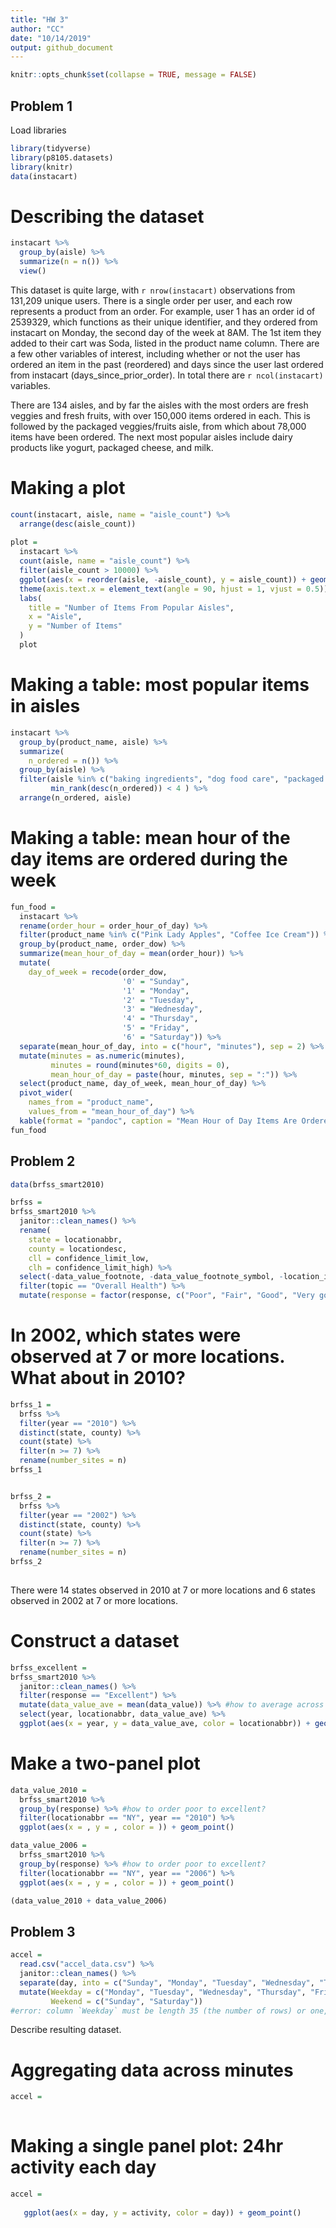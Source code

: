 ```yaml
---
title: "HW 3"
author: "CC"
date: "10/14/2019"
output: github_document
---
```


```r
knitr::opts_chunk$set(collapse = TRUE, message = FALSE)
```

## Problem 1

Load libraries
```r
library(tidyverse)
library(p8105.datasets)
library(knitr)
data(instacart)
```

# Describing the dataset

```r
instacart %>%
  group_by(aisle) %>%
  summarize(n = n()) %>%
  view()
```

This dataset is quite large, with `r nrow(instacart)` observations from 131,209 unique users. There is a single order per user, and each row represents a product from an order. For example, user 1 has an order id of 2539329, which functions as their unique identifier, and they ordered from instacart on Monday, the second day of the week at 8AM. The 1st item they added to their cart was Soda, listed in the product name column. There are a few other variables of interest, including whether or not the user has ordered an item in the past (reordered) and days since the user last ordered from instacart (days_since_prior_order). In total there are `r ncol(instacart)` variables.

There are 134 aisles, and by far the aisles with the most orders are fresh veggies and fresh fruits, with over 150,000 items ordered in each. This is followed by the packaged veggies/fruits aisle, from which about 78,000 items have been ordered. The next most popular aisles include dairy products like yogurt, packaged cheese, and milk.

# Making a plot

```r
count(instacart, aisle, name = "aisle_count") %>%
  arrange(desc(aisle_count))
  
plot = 
  instacart %>%
  count(aisle, name = "aisle_count") %>%
  filter(aisle_count > 10000) %>%
  ggplot(aes(x = reorder(aisle, -aisle_count), y = aisle_count)) + geom_bar(stat = "identity") +
  theme(axis.text.x = element_text(angle = 90, hjust = 1, vjust = 0.5)) +
  labs(
    title = "Number of Items From Popular Aisles",
    x = "Aisle",
    y = "Number of Items"
  )
  plot
```

# Making a table: most popular items in aisles

```r
instacart %>%
  group_by(product_name, aisle) %>%
  summarize(
    n_ordered = n()) %>%
  group_by(aisle) %>%
  filter(aisle %in% c("baking ingredients", "dog food care", "packaged vegetables fruits"),
         min_rank(desc(n_ordered)) < 4 ) %>%
  arrange(n_ordered, aisle)
```

# Making a table: mean hour of the day items are ordered during the week

```r
fun_food = 
  instacart %>%
  rename(order_hour = order_hour_of_day) %>%
  filter(product_name %in% c("Pink Lady Apples", "Coffee Ice Cream")) %>%
  group_by(product_name, order_dow) %>%
  summarize(mean_hour_of_day = mean(order_hour)) %>%
  mutate(
    day_of_week = recode(order_dow,
                         '0' = "Sunday",
                         '1' = "Monday",
                         '2' = "Tuesday",
                         '3' = "Wednesday",
                         '4' = "Thursday",
                         '5' = "Friday",
                         '6' = "Saturday")) %>%
  separate(mean_hour_of_day, into = c("hour", "minutes"), sep = 2) %>%
  mutate(minutes = as.numeric(minutes),
         minutes = round(minutes*60, digits = 0),
         mean_hour_of_day = paste(hour, minutes, sep = ":")) %>%
  select(product_name, day_of_week, mean_hour_of_day) %>%
  pivot_wider(
    names_from = "product_name",
    values_from = "mean_hour_of_day") %>%
  kable(format = "pandoc", caption = "Mean Hour of Day Items Are Ordered")
fun_food
```

## Problem 2

```r
data(brfss_smart2010)

brfss = 
brfss_smart2010 %>%
  janitor::clean_names() %>%
  rename(
    state = locationabbr,
    county = locationdesc,
    cll = confidence_limit_low,
    clh = confidence_limit_high) %>%
  select(-data_value_footnote, -data_value_footnote_symbol, -location_id) %>%
  filter(topic == "Overall Health") %>%
  mutate(response = factor(response, c("Poor", "Fair", "Good", "Very good", "Excellent")))
```

# In 2002, which states were observed at 7 or more locations. What about in 2010?

```r
brfss_1 = 
  brfss %>%
  filter(year == "2010") %>%
  distinct(state, county) %>%
  count(state) %>%
  filter(n >= 7) %>%
  rename(number_sites = n)
brfss_1


brfss_2 =
  brfss %>%
  filter(year == "2002") %>%
  distinct(state, county) %>%
  count(state) %>%
  filter(n >= 7) %>%
  rename(number_sites = n)
brfss_2
  
```

There were 14 states observed in 2010 at 7 or more locations and 6 states observed in 2002 at 7 or more locations.

# Construct a dataset

```r
brfss_excellent =  
brfss_smart2010 %>%
  janitor::clean_names() %>%
  filter(response == "Excellent") %>%
  mutate(data_value_ave = mean(data_value)) %>% #how to average across a state??
  select(year, locationabbr, data_value_ave) %>%
  ggplot(aes(x = year, y = data_value_ave, color = locationabbr)) + geom_point() + geom_line(locationabbr)
```

# Make a two-panel plot

```r
data_value_2010 = 
  brfss_smart2010 %>%
  group_by(response) %>% #how to order poor to excellent?
  filter(locationabbr == "NY", year == "2010") %>%
  ggplot(aes(x = , y = , color = )) + geom_point()

data_value_2006 =
  brfss_smart2010 %>%
  group_by(response) %>% #how to order poor to excellent?
  filter(locationabbr == "NY", year == "2006") %>%
  ggplot(aes(x = , y = , color = )) + geom_point()

(data_value_2010 + data_value_2006)
```

## Problem 3

```r
accel = 
  read.csv("accel_data.csv") %>%
  janitor::clean_names() %>%
  separate(day, into = c("Sunday", "Monday", "Tuesday", "Wednesday", "Thursday", "Friday", "Saturday"), convert = TRUE) %>%
  mutate(Weekday = c("Monday", "Tuesday", "Wednesday", "Thursday", "Friday"),
         Weekend = c("Sunday", "Saturday"))
#error: column `Weekday` must be length 35 (the number of rows) or one, not 5
```

Describe resulting dataset.


# Aggregating data across minutes

```r
accel = 
  
```

# Making a single panel plot: 24hr activity each day

```r
accel = 
  
   ggplot(aes(x = day, y = activity, color = day)) + geom_point()
```

